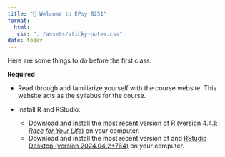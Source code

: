 ```yaml
---
title: "📖 Welcome to EPsy 8251"
format:
  html:
   css: "../assets/sticky-notes.css"
date: today
---
```


Here are some things to do before the first class:

**Required**

- Read through and familiarize yourself with the course website. This website acts as the syllabus for the course.
<!-- - Read [Preface for Statistical Modeling and Computation for Educational Scientists](https://zief0002.github.io/modeling/preface.html#preface) [*Computational Toolkit*] -->

- Install R and RStudio:
  + Download and install the most recent version of [R (version 4.4.1; *Race for Your Life*)](https://www.r-project.org/) on your computer.
  + Download and install the most recent version of and [RStudio Desktop (version 2024.04.2+764)](https://posit.co/download/rstudio-desktop/) on your computer. 



<br />



